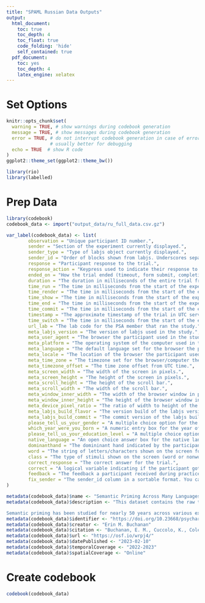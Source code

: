 ```yaml
---
title: "SPAML Russian Data Outputs"
output:
  html_document:
    toc: true
    toc_depth: 4
    toc_float: true
    code_folding: 'hide'
    self_contained: true
  pdf_document:
    toc: yes
    toc_depth: 4
    latex_engine: xelatex
---
```


# Set Options

```r
knitr::opts_chunk$set(
  warning = TRUE, # show warnings during codebook generation
  message = TRUE, # show messages during codebook generation
  error = TRUE, # do not interrupt codebook generation in case of errors,
                # usually better for debugging
  echo = TRUE  # show R code
)
ggplot2::theme_set(ggplot2::theme_bw())

library(rio)
library(labelled)
```

# Prep Data

```r
library(codebook)
codebook_data <- import("output_data/ru_full_data.csv.gz")

var_label(codebook_data) <- list(
        observation = "Unique participant ID number.",
        sender = "Section of the experiment currently displayed.",
        sender_type = "Type of labjs object currently displayed.",
        sender_id = "Order of blocks shown from labjs. Underscores separate different components to the block (block_task_trial_item).",
        response = "Participant response to the trial.",
        response_action = "Keypress used to indicate their response to the trial.", 
        ended_on = "How the trial ended (timeout, form submit, completion, response).",
        duration = "The duration in milliseconds of the entire trial from time shown to time end.",
        time_run = "The time in milliseconds from the start of the experiment it took to run (start to display) the trial.",
        time_render = "The time in milliseconds from the start of the experiment it took to render (prepare, get ready for) the trial.",
        time_show = "The time in milliseconds from the start of the experiment it took to show the trial on the screen to the participant.",
        time_end = "The time in milliseconds from the start of the experiment it took to end the current trial.",
        time_commit = "The time in milliseconds from the start of the experiment it took to save the current trial.",
        timestamp = "The approximate timestamp of the trial in UTC server time.",
        time_switch = "The time in milliseconds from the start of the experiment it took to switch between the previous trial and the current trial.",
        url_lab = "The lab code for the PSA member that ran the study.",
        meta_labjs_version = "The version of labjs used in the study.",
        meta_user_agent = "The browser the participant used in the study.",
        meta_platform = "The operating system of the computer used in the experiment.",
        meta_language = "The default language set for the browser the participant used in the study.",
        meta_locale = "The location of the browser the participant used in the study.",
        meta_time_zone = "The timezone set for the browser/computer the participant used in the study.",
        meta_timezone_offset = "The time zone offset from UTC time.",
        meta_screen_width = "The width of the screen in pixels.",
        meta_screen_height = "The height of the screen in pixels.",
        meta_scroll_height = "The height of the scroll bar.",
        meta_scroll_width = "The width of the scroll bar.", 
        meta_window_inner_width = "The width of the browser window in pixels.",
        meta_window_inner_height = "The height of the browser window in pixels.",
        meta_device_pixel_ratio = "The ratio of width to height of the screen in pixels.",
        meta_labjs_build_flavor = "The version build of the labjs version - usually production.",
        meta_labjs_build_commit = "The commit version of the labjs build.",
        please_tell_us_your_gender = "A multiple choice option for the gender of the participant. All answer choices were in the target language, but are presented in English equivalents here.",
        which_year_were_you_born = "A numeric entry box for the year of birth for the participant.",
        please_tell_us_your_education_level = "A multiple choice option for the education level of the participant. All answer choices were in the target language, but are presented in English equivalents here.",
        native_language = "An open choice answer box for the native language of the participant.",
        dominanthand = "The domininant hand indicated by the participant, which controlled the keys pressed for each answer choice (word or nonword).",
        word = "The string of letters/characters shown on the screen for the trial.",
        class = "The type of stimuli shown on the screen (word or nonword).",
        correct_response = "The correct answer for the trial.",
        correct = "A logical variable indicating if the participant got the trial answer correct.",
        feedback = "The feedback a participant received during practice trials.",
        fix_sender = "The sender_id column in a sortable format. You can sort the data by observation and this column to ensure it is in trial order."
)

metadata(codebook_data)$name <- "Semantic Priming Across Many Languages Russian"
metadata(codebook_data)$description <- "This dataset contains the raw trial data of the Russian data collection from the SPAML project with funding from ZPID and a Bilendi data collection team. The data is presented here in long format, with each trial representing one row in the data. Please note that the information about the build of the study will only display on the first trial, and the demographic information will only display on the trial that collected this information. You can assume all other rows with the same observation ID are those same build and demographics. Other 'missing' data occurs when a column is not relevant for that trial (i.e., correct will not show for non-word trial pages). 

Semantic priming has been studied for nearly 50 years across various experimental manipulations and theoretical frameworks. These studies provide insight into the cognitive underpinnings of semantic representations in both healthy and clinical populations; however, they have suffered from several issues including generally low sample sizes and a lack of diversity in linguistic implementations. Here, we will test the size and the variability of the semantic priming effect across ten languages by creating a large database of semantic priming values, based on an adaptive sampling procedure. Differences in response latencies between related word-pair conditions and unrelated word-pair conditions (i.e., difference score confidence interval is greater than zero) will allow quantifying evidence for semantic priming, whereas improvements in model fit with the addition of a random intercept for language will provide support for variability in semantic priming across languages."
metadata(codebook_data)$identifier <- "https://doi.org/10.23668/psycharchives.7074"
metadata(codebook_data)$creator <- "Erin M. Buchanan"
metadata(codebook_data)$citation <- "Buchanan, E. M., Cuccolo, K., Coles, N. A., Heyman, T., Iyer, A., Lewis, N. A., Jr., … Lewis, S. C. (2021, December 7). Measuring the Semantic Priming Effect Across Many Languages. https://doi.org/10.31219/osf.io/q4fjy"
metadata(codebook_data)$url <- "https://osf.io/wrpj4/"
metadata(codebook_data)$datePublished <- "2023-02-10"
metadata(codebook_data)$temporalCoverage <- "2022-2023" 
metadata(codebook_data)$spatialCoverage <- "Online" 
```

# Create codebook

```r
codebook(codebook_data)
```
